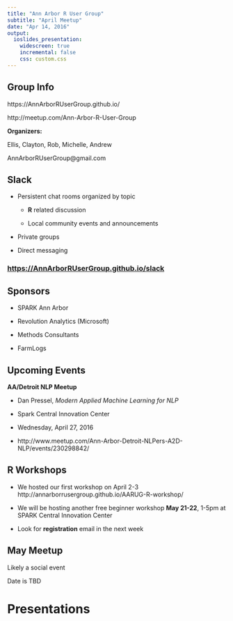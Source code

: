 ```yaml
---
title: "Ann Arbor R User Group"
subtitle: "April Meetup"
date: "Apr 14, 2016"
output:
  ioslides_presentation:
    widescreen: true
    incremental: false
    css: custom.css
---
```


## Group Info {.reallybig}

https://AnnArborRUserGroup.github.io/

http://meetup.com/Ann-Arbor-R-User-Group

**Organizers:**

Ellis, Clayton, Rob, Michelle, Andrew

AnnArborRUserGroup@gmail.com

## Slack {.bigger}

* Persistent chat rooms organized by topic

    + **R** related discussion

    + Local community events and announcements

* Private groups

* Direct messaging

### **[https://AnnArborRUserGroup.github.io/slack](https://AnnArborRUserGroup.github.io/slack)**

## Sponsors {.biggest}

* SPARK Ann Arbor

* Revolution Analytics (Microsoft)

* Methods Consultants

* FarmLogs


## Upcoming Events {.biggest}

**AA/Detroit NLP Meetup**

* Dan Pressel, *Modern Applied Machine Learning for NLP*

* Spark Central Innovation Center

* Wednesday, April 27, 2016

* http://www.meetup.com/Ann-Arbor-Detroit-NLPers-A2D-NLP/events/230298842/

## R Workshops {.biggest}

* We hosted our first workshop on April 2-3  http://annarborrusergroup.github.io/AARUG-R-workshop/ 

* We will be hosting another free beginner workshop **May 21-22**, 1-5pm at SPARK Central Innovation Center

* Look for **registration** email in the next week    


## May Meetup {.reallybig}

Likely a social event

Date is TBD

# Presentations


